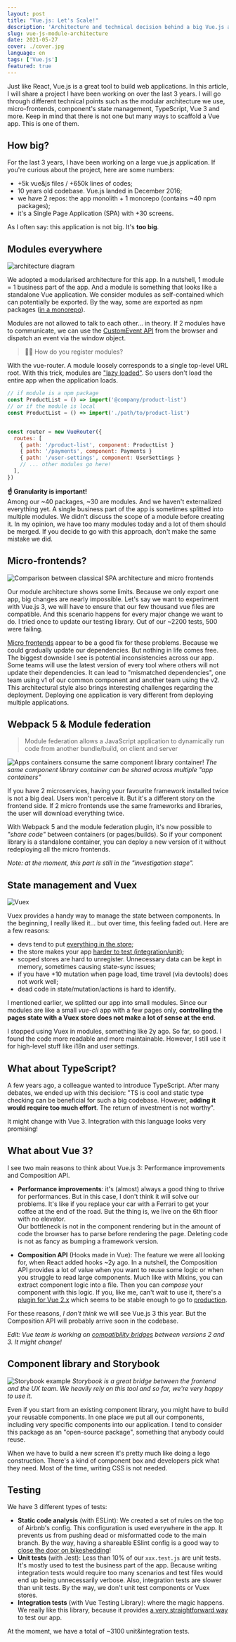 ```yaml
---
layout: post
title: "Vue.js: Let's Scale!"
description: 'Architecture and technical decision behind a big Vue.js application.'
slug: vue-js-module-architecture
date: 2021-05-27
cover: ./cover.jpg
language: en
tags: ['Vue.js']
featured: true
---
```


Just like React, Vue.js is a great tool to build web applications. In this article, I will share a
project I have been working on over the last 3 years. I will go through different technical points
such as the modular architecture we use, micro-frontends, component's state management, TypeScript,
Vue 3 and more. Keep in mind that there is not one but many ways to scaffold a Vue app. This is one
of them.

## How big?

For the last 3 years, I have been working on a large vue.js application. If you're curious about the
project, here are some numbers:

- +5k vue&js files / +650k lines of codes;
- 10 years old codebase. Vue.js landed in December 2016;
- we have 2 repos: the app monolith + 1 monorepo (contains ~40 npm packages);
- it's a Single Page Application (SPA) with +30 screens.

As I often say: this application is not big. It's **too big**.

## Modules everywhere

![architecture diagram](./diagram.jpg)

We adopted a modularised architecture for this app. In a nutshell, 1 module = 1 business part of the
app. And a module is something that looks like a standalone Vue application. We consider modules as
self-contained which can potentially be exported. By the way, some are exported as npm packages
([in a monorepo](/monorepo-pros-and-cons)).

Modules are not allowed to talk to each other... in theory. If 2 modules have to communicate, we can
use the [CustomEvent API](https://developer.mozilla.org/en-US/docs/Web/API/CustomEvent/CustomEvent)
from the browser and dispatch an event via the window object.

> 🙋‍♀️ How do you register modules?

With the vue-router. A module loosely corresponds to a single top-level URL root. With this trick,
modules are ["lazy loaded"](https://router.vuejs.org/guide/advanced/lazy-loading.html). So users
don't load the entire app when the application loads.

```js
// if module is a npm package
const ProductList = () => import('@company/product-list')
// or if the module is local
const ProductList = () => import('./path/to/product-list')


const router = new VueRouter({
  routes: [
    { path: '/product-list', component: ProductList }
    { path: '/payments', component: Payments }
    { path: '/user-settings', component: UserSettings }
    // ... other modules go here!
  ],
})
```

**☝️ Granularity is important!**  
Among our ~40 packages, ~30 are modules. And we haven't externalized everything yet. A single
business part of the app is sometimes splitted into multiple modules. We didn't discuss the scope of
a module before creating it. In my opinion, we have too many modules today and a lot of them should
be merged. If you decide to go with this approach, don't make the same mistake we did.

## Micro-frontends?

![Comparison between classical SPA architecture and micro frontends](./micro-fe.png)

Our module architecture shows some limits. Because we only export one app, big changes are nearly
impossible. Let's say we want to experiment with Vue.js 3, we will have to ensure that our few
thousand vue files are compatible. And this scenario happens for every major change we want to do. I
tried once to update our testing library. Out of our ~2200 tests, 500 were failing.

[Micro frontends](/3-tips-scaling-vue-application#tip-2-consider-micro-frontends) appear to be a
good fix for these problems. Because we could gradually update our dependencies. But nothing in life
comes free. The biggest downside I see is potential inconsistencies across our app. Some teams will
use the latest version of every tool where others will not update their dependencies. It can lead to
"mismatched dependencies", one team using v1 of our common component and another team using the v2.
This architectural style also brings interesting challenges regarding the deployment. Deploying one
application is very different from deploying multiple applications.

## Webpack 5 & Module federation

> Module federation allows a JavaScript application to dynamically run code from another
> bundle/build, on client and server

![Apps containers consume the same component library container!](./wp5-mod-fed.png) _The same
component library container can be shared across multiple "app containers"_

If you have 2 microservices, having your favourite framework installed twice is not a big deal.
Users won't perceive it. But it's a different story on the frontend side. If 2 micro frontends use
the same frameworks and libraries, the user will download everything twice.

With Webpack 5 and the module federation plugin, it's now possible to _"share code"_ between
containers (or pages/builds). So if your component library is a standalone container, you can deploy
a new version of it without redeploying all the micro frontends.

_Note: at the moment, this part is still in the "investigation stage"._

## State management and Vuex

![Vuex](./vuex.png)

Vuex provides a handy way to manage the state between components. In the beginning, I really liked
it... but over time, this feeling faded out. Here are a few reasons:

- devs tend to put
  [everything in the store](/3-tips-scaling-vue-application#tip-3-be-kind-with-your-store-vuex);
- the store makes your app
  [harder to test (integration/unit)](/vue-js-testing-library#testing-the-store-with-vuex);
- scoped stores are hard to unregister. Unnecessary data can be kept in memory, sometimes causing
  state-sync issues;
- if you have +10 mutation when page load, time travel (via devtools) does not work well;
- dead code in state/mutation/actions is hard to identify.

I mentioned earlier, we splitted our app into small modules. Since our modules are like a small
_vue-cli_ app with a few pages only, **controlling the pages state with a Vuex store does not make a
lot of sense at the end**.

I stopped using Vuex in modules, something like 2y ago. So far, so good. I found the code more
readable and more maintainable. However, I still use it for high-level stuff like i18n and user
settings.

## What about TypeScript?

A few years ago, a colleague wanted to introduce TypeScript. After many debates, we ended up with
this decision: "TS is cool and static type checking can be beneficial for such a big codebase.
However, **adding it would require too much effort**. The return of investment is not worthy".

It might change with Vue 3. Integration with this language looks very promising!

## What about Vue 3?

I see two main reasons to think about Vue.js 3: Performance improvements and Composition API.

- **Performance improvements**: it's (almost) always a good thing to thrive for performances. But in
  this case, I don't think it will solve our problems. It's like if you replace your car with a
  Ferrari to get your coffee at the end of the road. But the thing is, we live on the 6th floor with
  no elevator.  
  Our bottleneck is not in the component rendering but in the amount of code the browser has to
  parse before rendering the page. Deleting code is not as fancy as bumping a framework version.

- **Composition API** (Hooks made in Vue): The feature we were all looking for, when React added
  hooks ~2y ago. In a nutshell, the Composition API provides a lot of value when you want to reuse
  some logic or when you struggle to read large components. Much like with Mixins, you can extract
  component logic into a file. Then you can _compose_ your component with this logic. If you, like
  me, can't wait to use it, there's a [plugin for Vue 2.x](https://github.com/vuejs/composition-api)
  which seems to be stable enough to go to
  [production](https://github.com/vuejs/composition-api/issues/527).

For these reasons, _I don't think_ we will see Vue.js 3 this year. But the Composition API will
probably arrive soon in the codebase.

_Edit: Vue team is working on
[compatibility bridges](https://twitter.com/vuejs/status/1388144585600274433) between versions 2
and 3. It might change!_

## Component library and Storybook

![Storybook example](./storybook.png) _Storybook is a great bridge between the frontend and the UX
team. We heavily rely on this tool and so far, we're very happy to use it._

Even if you start from an existing component library, you might have to build your reusable
components. In one place we put all our components, including very specific components into our
application. I tend to consider this package as an "open-source package", something that anybody
could reuse.

When we have to build a new screen it's pretty much like doing a lego construction. There's a kind
of component box and developers pick what they need. Most of the time, writing CSS is not needed.

## Testing

We have 3 different types of tests:

- **Static code analysis** (with ESLint): We created a set of rules on the top of Airbnb's config.
  This configuration is used everywhere in the app. It prevents us from pushing dead or misformatted
  code to the main branch. By the way, having a shareable ESlint config is a good way to
  [close the door on bikeshedding](/lesson-learned-maintaining-large-vue-js-codebase#close-the-door-on-bikeshedding)!
- **Unit tests** (with Jest): Less than 10% of our `xxx.test.js` are unit tests. It's mostly used to
  test the business part of the app. Because writing integration tests would require too many
  scenarios and test files would end up being unnecessarily verbose. Also, integration tests are
  slower than unit tests. By the way, we don't unit test components or Vuex stores.
- **Integration tests** (with Vue Testing Library): where the magic happens. We really like this
  library, because it provides [a very straightforward way](/vue-js-testing-library) to test our
  app.

At the moment, we have a total of ~3100 unit&integration tests.
